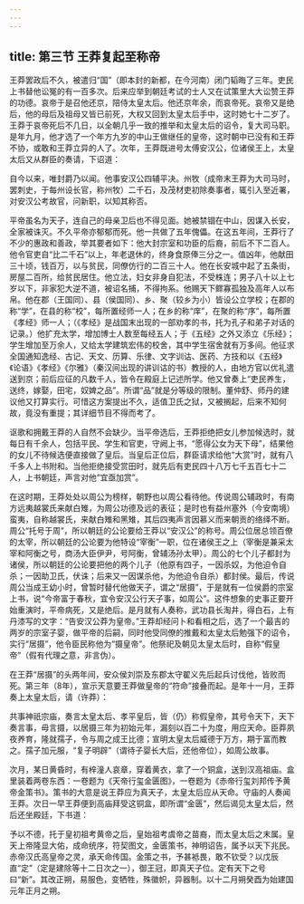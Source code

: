 ```yaml
---
---
---
```

title: 第三节 王莽复起至称帝
---




王莽罢政后不久，被遣归“国”（即本封的新都，在今河南）闭门韬晦了三年。吏民上书替他讼冤的有一百多次。后来应举到朝廷考试的士人又在试策里大大讼赞王莽的功德。哀帝于是召他还京，陪侍太皇太后。他还京年余，而哀帝死。哀帝又是绝后，他的母后及祖母又皆已前死，大权又回到太皇太后手中，这时她七十二岁了。王莽于哀帝死后不几日，以全朝几乎一致的推举和太皇太后的诏令，复大司马职。是年九月，他才选了一个年方九岁的中山王做继任的皇帝，这时朝中已没有和王莽不协，或敢和王莽立异的人了。次年，王莽既进号太傅安汉公，位诸侯王上，太皇太后又从群臣的奏请，下诏道：

自今以来，唯封爵乃以闻。他事安汉公四辅平决。州牧（成帝末王莽为大司马时，罢刺史，于每州设长官，称州牧）二千石，及茂材吏初除奏事者，辄引入至近署，对安汉公考故官，问新职，以知其称否。

平帝虽名为天子，连自己的母亲卫后也不得见面。她被禁锢在中山，因谋入长安，全家被诛灭。不久平帝亦郁郁而死。他一共做了五年傀儡。在这五年间，王莽行了不少的惠政和善政，举其要者如下：他大封宗室和功臣的后裔，前后不下二百人。他令官吏自“比二千石”以上，年老退休的，终身食原俸三分之一。值凶年，他献田三十顷，钱百万，以与贫民，同僚仿行的二百三十人。他在长安城中起了五条街，房屋二百所，给贫民居住。他立法，妇女非身自犯法，不受株连；男子八十以上七岁以下，非家犯大逆不道，被诏名捕，不得拘系。他赐天下鳏寡孤独及高年人以布帛。他在郡（王国同）、县（侯国同）、乡、聚（较乡为小）皆设公立学校；在郡的称“学”，在县的称“校”，每所置经师一人；在乡的称“庠”，在聚的称“序”，每所置《孝经》师一人；（《孝经》是战国末出现的一部劝孝的书，托为孔子和弟子对话的记录。）他扩充太学，增加博士人数至每经五人；于《五经》之外又添立《乐经》；学生增加至万余人，又给太学建筑宏伟的校舍，其中学生宿舍就有万多间。他征求全国通知逸经、古记、天文、历算、乐律、文字训诂、医药、方技和以《五经》《论语》《孝经》《尔雅》（秦汉间出现的讲训诂的书）教授的人，由地方官以优礼遣送到京；前后应征的凡数千人，皆令在殿庭上记述所学。他又曾奏上“吏民养生，送终，嫁娶，田宅，奴婢之品”。所谓“品”就是分等级的限制。董仲舒、师丹的建议他又打算实行。可惜这方案提出不久，适值卫氏之狱，又被搁起，后来不知何故，竟没有重提；其详细节目不得而考了。

讴歌和拥戴王莽的人自然不会缺少。当平帝选后，王莽拒绝把女儿参加候选时，就每日有千余人，包括平民、学生和官吏，守阙上书，“愿得公女为天下母”，结果他的女儿不待候选便直接做了皇后。当皇后正位后，群臣请求给他“大赏”时，就有八千多人上书附和。当他拒绝接受赏田时，就先后有吏民四十八万七千五百七十二人，上书朝廷，声言对他“宜亟加赏”。

在这时期，王莽处处以周公为榜样，朝野也以周公看待他。传说周公辅政时，有南方远夷越裳氏来献白雉，为周公功德及远的表征；是时也有益州塞外（今安南境）蛮夷，自称越裳氏，来献白雉和黑雉，其后四夷声言因慕义而来朝贡的络绎不断。周公“托号于周”，所以朝廷的公论要给王莽以“安汉公”的称号。周公位居总领百僚的太宰，所以朝廷的公论要为他特设“宰衡”一职，位在诸侯王之上（宰衡是兼采太宰和阿衡之号，商汤大臣伊尹，号阿衡，曾辅汤孙太甲）。周公的七个儿子都封为诸侯，所以朝廷的公论要把他的两个儿子（他原有四子，一因杀奴，为他迫令自杀；一因助卫氏，伏诛；后来又一因谋杀他，为他迫令自杀）都封侯。最后，传说周公当成王幼小时，曾暂时替代他做天子，谓之“居摄”，于是就有一位侯爵的宗室上书，说“今帝富于春秋，宜令安汉公行天子事，如周公”。这件想象的史事正要开始重演时，平帝病死，又是绝后。是月就有人奏称，武功县长淘井，得白石，上有丹漆写的文字：“告安汉公莽为皇帝。”王莽却经问卜和看相之后，选了一个最吉的两岁的宗室子婴，做平帝的后嗣，同时他受同僚的推戴和太皇太后勉强下的诏令，实行“居摄”，他令臣民称他为“摄皇帝”。他祭祀及朝见太皇太后时，自称“假皇帝”（假有代理之意，非言伪）。

在王莽“居摄”的头两年间，安众侯刘崇及东郡太守翟义先后起兵讨伐他，皆败而死。第三年（8年），宣示天意要王莽做皇帝的“符命”接叠而起。是年十一月，王莽奏上太皇太后，请（许莽）：

共事神祇宗庙，奏言太皇太后、孝平皇后，皆（仍）称假皇帝，其号令天下，天下奏言事，毋言摄，以居摄三年为初始元年，漏刻以百二十为度，用应天命。臣莽夙夜养育，隆就孺子，令与周之成王比德；宣明太皇太后威德于万方，期于富而教之。孺子加元服，“复子明辟”（谓待子婴长大后，还他帝位），如周公故事。

次月，某日黄昏时，有梓潼人哀章，穿着黄衣，拿了一个铜盒，送到汉高祖庙。盒里装着两卷东西：一卷题为《天帝行玺金匮图》，一卷题为《赤帝行玺刘邦传予黄帝金策书》。策书的大意是说王莽应为真天子，太皇太后应从天命。守庙的人奏闻王莽。次日一早王莽便到高庙拜受这铜盒，即所谓“金匮”，然后谒见太皇太后，然后还坐殿廷，下书道：

予以不德，托于皇初祖考黄帝之后，皇始祖考虞帝之苗裔，而太皇太后之末属。皇天上帝隆显大佑，成命统序，符契图文，金匮策书，神明诏告，属予以天下兆民。赤帝汉氏高皇帝之灵，承天命传国。金策之书，予甚袛畏，敢不钦受？以戊辰直“定”（定是建除等十二日次之一），御王冠，即真天子位。定有天下之号曰“新”。其改正朔，易服色，变牺牲，殊徽帜，异器制。以十二月朔癸酉为始建国元年正月之朔。